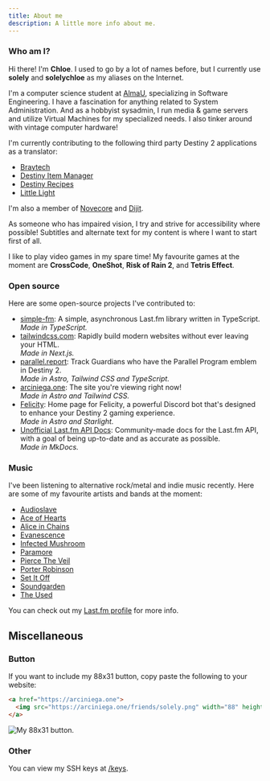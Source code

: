 ```yaml
---
title: About me
description: A little more info about me.
---
```


### Who am I?

Hi there! I'm **Chloe**. I used to go by a lot of names before, but I currently use **solely** and **solelychloe** as my
aliases on the Internet.

I'm a computer science student at [AlmaU][almau], specializing in Software Engineering. I have a fascination for anything related to System Administration. And as a hobbyist sysadmin,
I run media & game servers and utilize Virtual Machines for my specialized needs. I also tinker around with vintage
computer hardware!

[almau]: https://almau.edu.kz 'Almaty Management University'

I'm currently contributing to the following third party Destiny 2 applications as a translator:

- [Braytech][braytech]
- [Destiny Item Manager][dim]
- [Destiny Recipes][drecipes]
- [Little Light][littlelight]

[braytech]: https://bray.tech 'Braytech'
[dim]: https://destinyitemmanager.com 'Destiny Item Manager'
[drecipes]: https://destinyrecipes.com 'Destiny Recipes'
[littlelight]: https://littlelight.club 'Little Light'

I'm also a member of [Novecore][novecore] and [Dijit][dijit].

[novecore]: https://novecore.com 'Novecore'
[dijit]: https://github.com/dijitco 'Dijit'

As someone who has impaired vision, I try and strive for accessibility where possible! Subtitles and alternate text for
my content is where I want to start first of all.

I like to play video games in my spare time! My favourite games at the moment are **CrossCode**, **OneShot**, **Risk of
Rain 2**, and **Tetris Effect**.

### Open source

Here are some open-source projects I've contributed to:

- [simple-fm][simple-fm]: A simple, asynchronous Last.fm library written in TypeScript.  
  _Made in TypeScript._
- [tailwindcss.com][tailwind-site]: Rapidly build modern websites without ever leaving your HTML.  
  _Made in Next.js._
- [parallel.report][parallel]: Track Guardians who have the Parallel Program emblem in Destiny 2.  
  _Made in Astro, Tailwind CSS and TypeScript._
- [arciniega.one][chloe]: The site you're viewing right now!  
  _Made in Astro and Tailwind CSS._
- [Felicity][felicity]: Home page for Felicity, a powerful Discord bot that's designed to enhance your Destiny 2 gaming
  experience.  
  _Made in Astro and Starlight._
- [Unofficial Last.fm API Docs][lfm-docs]: Community-made docs for the Last.fm API, with a goal of being up-to-date and as accurate as possible.  
  _Made in MkDocs._

[tailwind-site]: https://tailwindcss.com 'Website for TailwindCSS'
[simple-fm]: https://simple.arciniega.one 'Website for simple-fm'
[parallel]: https://parallel.report 'Parallel Program Report'
[chloe]: https://arciniega.one "Chloe Arciniega's website"
[felicity]: https://felicity.pages.dev 'Felicity'
[lfm-docs]: https://lastfm-docs.github.io/api-docs 'Unofficial Last.fm API docs'

### Music

I've been listening to alternative rock/metal and indie music recently. Here are some of my favourite artists and bands at the moment:

- [Audioslave][audioslave]
- [Ace of Hearts][ace]
- [Alice in Chains][aic]
- [Evanescence][evanescence]
- [Infected Mushroom][infected]
- [Paramore][paramore]
- [Pierce The Veil][ptv]
- [Porter Robinson][porter]
- [Set It Off][sio]
- [Soundgarden][soundgarden]
- [The Used][theused]

[audioslave]: https://www.youtube.com/@audioslaveofficial 'Audioslave'
[ace]: https://www.youtube.com/@aceofheartsfan7607 'Ace of Hearts'
[aic]: https://www.youtube.com/@aliceinchains 'Alice in Chains'
[evanescence]: https://www.youtube.com/@Evanescence 'Evanescence'
[infected]: https://www.youtube.com/@infectedmushroom 'Infected Mushroom'
[paramore]: https://www.youtube.com/@Paramore 'Paramore'
[ptv]: https://www.youtube.com/@PierceTheVeil 'Pierce The Veil'
[porter]: https://www.youtube.com/@PorterRobinson 'Porter Robinson'
[sio]: https://www.youtube.com/@SetItOff 'Set It Off'
[soundgarden]: https://www.youtube.com/@Soundgarden 'Soundgarden'
[theused]: https://www.youtube.com/@theusedchannel 'The Used'

You can check out my [Last.fm profile][lastfm] for more info.

[lastfm]: https://last.fm/user/solelychloe 'My Last.fm profile page. (solelychloe)'

## Miscellaneous

### Button

If you want to include my 88x31 button, copy paste the following to your website:

```html title="index.html"
<a href="https://arciniega.one">
  <img src="https://arciniega.one/friends/solely.png" width="88" height="31" />
</a>
```

![My 88x31 button.][button]

[button]: /buttons/friends/solely.png 'My 88x31 button.'

### Other

You can view my SSH keys at [/keys][keys].

[keys]: /keys 'My SSH keys'